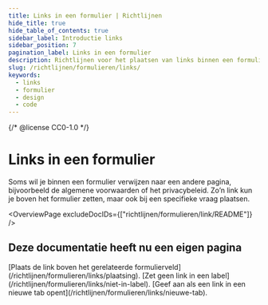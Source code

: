 ```yaml
---
title: Links in een formulier | Richtlijnen
hide_title: true
hide_table_of_contents: true
sidebar_label: Introductie links
sidebar_position: 7
pagination_label: Links in een formulier
description: Richtlijnen voor het plaatsen van links binnen een formulier.
slug: /richtlijnen/formulieren/links/
keywords:
  - links
  - formulier
  - design
  - code
---
```


{/* @license CC0-1.0 */}


# Links in een formulier

Soms wil je binnen een formulier verwijzen naar een andere pagina, bijvoorbeeld de algemene voorwaarden of het privacybeleid. Zo’n link kun je boven het formulier zetten, maar ook bij een specifieke vraag plaatsen.

<OverviewPage excludeDocIDs={["richtlijnen/formulieren/link/README"]} />

## Deze documentatie heeft nu een eigen pagina

<FragmentRedirect id="plaats-de-link-boven-het-gerelateerde-formulierveld">
  [Plaats de link boven het gerelateerde formulierveld](/richtlijnen/formulieren/links/plaatsing).
</FragmentRedirect>
<FragmentRedirect id="zet-geen-link-in-een-label">
  [Zet geen link in een label](/richtlijnen/formulieren/links/niet-in-label).
</FragmentRedirect>
<FragmentRedirect id="geef-aan-als-een-link-in-een-nieuwe-tab-opent">
  [Geef aan als een link in een nieuwe tab opent](/richtlijnen/formulieren/links/nieuwe-tab).
</FragmentRedirect>

<FormFooterInfo />
